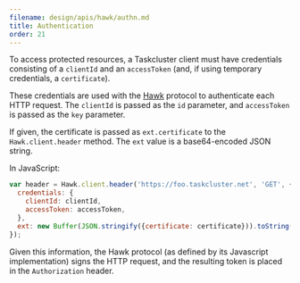 ```yaml
---
filename: design/apis/hawk/authn.md
title: Authentication
order: 21
---
```


To access protected resources, a Taskcluster client must have credentials
consisting of a `clientId` and an `accessToken` (and, if using temporary
credentials, a `certificate`).

These credentials are used with the [Hawk](https://github.com/hueniverse/hawk)
protocol to authenticate each HTTP request. The `clientId` is passed as the
`id` parameter, and `accessToken` is passed as the `key` parameter.

If given, the certificate is passed as `ext.certificate` to the
`Hawk.client.header` method. The `ext` value is a base64-encoded JSON string.

In JavaScript:
```js
var header = Hawk.client.header('https://foo.taskcluster.net', 'GET', {
  credentials: {
    clientId: clientId,
    accessToken: accessToken,
  },
  ext: new Buffer(JSON.stringify({certificate: certificate})).toString('base64'),
});
```

Given this information, the Hawk protocol (as defined by its Javascript
implementation) signs the HTTP request, and the resulting token is placed in
the `Authorization` header.
